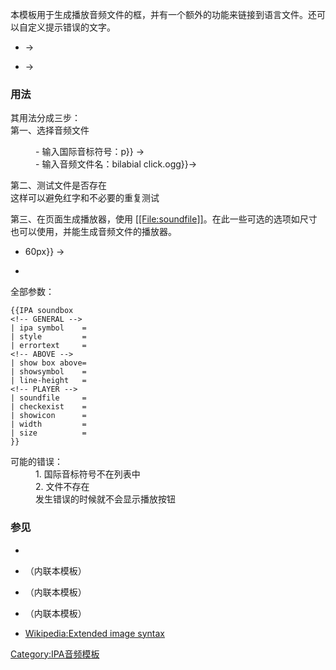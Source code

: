 {{Documentation subpage}}
<!-- PLEASE ADD CATEGORIES AND INTERWIKIS AT THE BOTTOM OF THIS PAGE -->
{{Intricate template}}
本模板用于生成播放音频文件的框，并有一个额外的功能来链接到语言文件。还可以自定义提示错误的文字。
* {{tlx|IPA soundbox|ə}} → {{IPA soundbox|ə}}
* {{tlx|IPA soundbox|<nowiki>χ|</nowiki>Voiceless_uvular_fricative.ogg}} → {{IPA soundbox|χ|Voiceless_uvular_fricative.ogg}}

=== 用法 ===
其用法分成三步：<br>
第一、选择音频文件
:- 输入国际音标符号：{{code|ipa symbol{{=}}p}} &rarr; {{IPA soundbox|p|checkexist=no|showbox=no}}
:- 输入音频文件名：{{code|soundfile{{=}}bilabial click.ogg}}&rarr; {{IPA soundbox|ʘ|soundfile=bilabial click.ogg|checkexist=no}}

第二、测试文件是否存在<br>
这样可以避免红字和不必要的重复测试

第三、在页面生成播放器，使用 [[WP:EIS|<nowiki>[[File:soundfile]]</nowiki>]]。在此一些可选的选项如尺寸也可以使用，并能生成音频文件的播放器。
* {{tlx|IPA soundbox|p||size{{=}}60px}} →
* {{IPA soundbox|p||size=60px}}
<!--
====输入选项====
:a. {{code|<nowiki>checkexist=no</nowiki>}}：不测试文件是否存在。默认值为 yes。
:b. 输出形式（这些设置使用基本的输出参数）：
:-  {{code|<nowiki>showicon=no</nowiki>}}: show info icon ("noicon" in basic)
:- {{code|<nowiki>size=50px</nowiki>}} size (in px: default =250px, minimum is ~40px) Basic: width.
:- {{code|<nowiki>style</nowiki>}}: any style (CSS format) to be used, e.g. {{code|<nowiki>style=background:yellow;</nowiki>}}
* {{tlx|IPA soundbox|<nowiki>| ipa symbol=m| size=120px| style=border:1px solid red; background:yellow;</nowiki>}} →
{{IPA soundbox| ipa symbol=m| size=120px| style=border:1px solid red; background:yellow;}}
<br/>
:c. When an error would exist, show an error message:
:- default: show errormessage as <span class="error">error message</span>
:- {{code|<nowiki>errortext=something is wrong</nowiki>}}: Show alternate text when error
:- {{code|<nowiki>errortext=</nowiki>}}: blank, no output at all (no showbox)

Example of check file once:
*See {{tl|infobox IPA}}. First the file is checked, and returns filename if exists. ''Then'' if there is a filename, the infobox row is composed, including the soundbox set with {{code|<nowiki>checkexist=no</nowiki>}}.
-->
;全部参数：
<pre>
{{IPA soundbox
<!-- GENERAL -->
| ipa symbol    =
| style         =
| errortext     =
<!-- ABOVE -->
| show box above=
| showsymbol    =
| line-height   =
<!-- PLAYER -->
| soundfile     =
| checkexist    =
| showicon      =
| width         =
| size          =
}}</pre>

;可能的错误：
:1. 国际音标符号不在列表中
:2. 文件不存在
:发生错误的时候就不会显示播放按钮

=== 参见 ===
* {{tlx|IPA audio filename}}
* {{tlx|infobox IPA}}（内联本模板）
* {{tlx|IPA vowels audio}}（内联本模板）
* {{tlx|IPA pulmonics audio}}（内联本模板）
* [[Wikipedia:Extended image syntax]]
{{IPA templates}}

<includeonly>
<!-- CATEGORIES AND INTERWIKIS HERE, THANKS -->

[[Category:IPA音频模板]]
</includeonly>